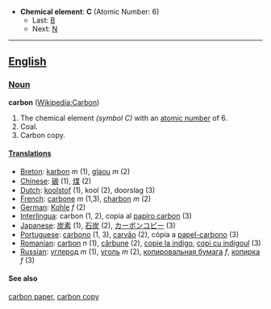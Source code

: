 *'''Chemical element''': '''C''' (Atomic Number: 6)
**Last: [[Boron|B]]
**Next: [[Nitrogen|N]]
----
==[[English]]==
===[[Noun]]===
'''carbon''' ([[en:Carbon|Wikipedia:Carbon]])
#The chemical element ''(symbol C)'' with an [[atomic number]] of 6.
#Coal.
#Carbon copy.
====[[Translations]]====
*[[Breton]]: [[karbon]] ''m'' (1), [[glaou]] ''m'' (2)
*[[Chinese]]: [[碳]] (1), [[煤]] (2)
*[[Dutch]]: [[koolstof]] (1), kool (2), doorslag (3)
*[[French]]: [[carbone]] ''m'' (1,3), [[charbon]] ''m'' (2)
*[[German]]: [[Kohle]] ''f'' (2)
*[[Interlingua]]: carbon (1, 2), copia al [[papiro carbon]] (3)
*[[Japanese]]: [[炭素]] (1), [[石炭]] (2), [[カーボンコピー]] (3)
*[[Portuguese]]: [[carbono]] (1, 3), [[carvão]] (2), cópia a [[papel-carbono]] (3)
*[[Romanian]]: [[carbon]] ''n'' (1), [[cărbune]] (2), [[copie la indigo]], [[copi cu indigoul]] (3)
*[[Russian]]: [[углерод]] ''m'' (1), [[уголь]] ''m'' (2), [[копировальная бумага]] ''f'', [[копирка]] ''f'' (3)
====See also====
[[carbon paper]], [[carbon copy]]
